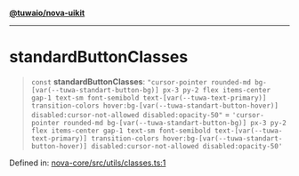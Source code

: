[**@tuwaio/nova-uikit**](../../../README.md)

***

# standardButtonClasses

> `const` **standardButtonClasses**: `"cursor-pointer rounded-md bg-[var(--tuwa-standart-button-bg)] px-3 py-2 flex items-center gap-1 text-sm font-semibold text-[var(--tuwa-text-primary)] transition-colors hover:bg-[var(--tuwa-standart-button-hover)] disabled:cursor-not-allowed disabled:opacity-50"` = `'cursor-pointer rounded-md bg-[var(--tuwa-standart-button-bg)] px-3 py-2 flex items-center gap-1 text-sm font-semibold text-[var(--tuwa-text-primary)] transition-colors hover:bg-[var(--tuwa-standart-button-hover)] disabled:cursor-not-allowed disabled:opacity-50'`

Defined in: [nova-core/src/utils/classes.ts:1](https://github.com/TuwaIO/nova-uikit/blob/ff888bf4a4d6917dfef5a182a703ed36e6cd75a9/packages/nova-core/src/utils/classes.ts#L1)
